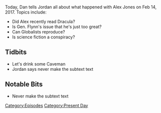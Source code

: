 {{Episode
    | title           = February 14, 2017
    | caption         = [https://knowledgefight.libsyn.com/knowledge-fight-feb-14-2017 Listen to this episode on Libsyn]
    | episodeNumber   = 13
    | length          = 02:31:52
    | airDate         = February 16, 2017
    | coverageDate    = February 14, 2017
    | episodeType     = [[:Category:Present Day|Present Day]]
    | previousEpisode = [[12: Jon Rappoport]]
    | nextEpisode     = [[14: February 17, 2017]]
}}

{{Stub}}

Today, Dan tells Jordan all about what happened with Alex Jones on Feb 14, 2017. Topics include:

*Did Alex recently read Dracula?
*Is Gen. Flynn's issue that he's just too great?
*Can Globalists reproduce?
*Is science fiction a conspiracy?

==Tidbits==

*Let's drink some Caveman
*Jordan says never make the subtext text

==Notable Bits==

*Never make the subtext text

[[Category:Episodes]]
[[Category:Present Day]]
